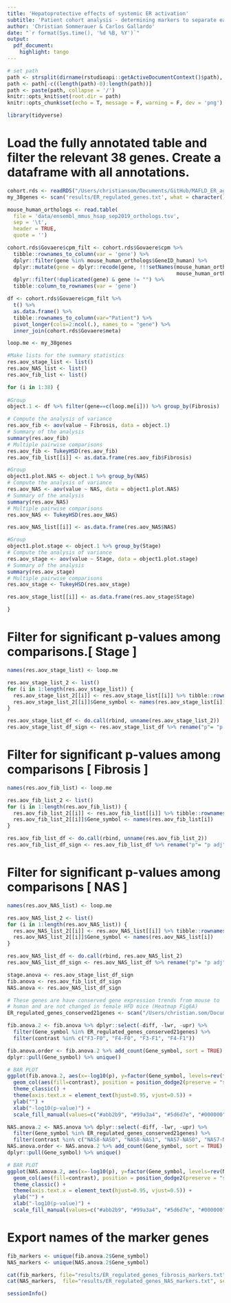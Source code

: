 ```yaml
---
title: 'Hepatoprotective effects of systemic ER activation'
subtitle: 'Patient cohort analysis - determining markers to separate early and advanced liver disease'
author: 'Christian Sommerauer & Carlos Gallardo'
date: "`r format(Sys.time(), '%d %B, %Y')`"
output:
  pdf_document:
    highlight: tango
---
```


```r
# set path
path <- strsplit(dirname(rstudioapi::getActiveDocumentContext()$path), '/')[[1]]
path <- path[-c((length(path)-0):length(path))]
path <- paste(path, collapse = '/')
knitr::opts_knit$set(root.dir = path)
knitr::opts_chunk$set(echo = T, message = F, warning = F, dev = 'png')
```

```r
library(tidyverse)
```


# Load the fully annotated table and filter the relevant 38 genes. Create a dataframe with all annotations.
```r
cohort.rds <- readRDS("/Users/christiansom/Documents/GitHub/MAFLD_ER_agonists/data/bulkRNAseq_human_cohort_data.rds")
my_38genes <- scan('results/ER_regulated_genes.txt', what = character(), quiet = T)

mouse_human_orthologs <- read.table(
  file = 'data/ensembl_mmus_hsap_sep2019_orthologs.tsv',
  sep = '\t',
  header = TRUE,
  quote = '')

cohort.rds$Govaere$cpm_filt <- cohort.rds$Govaere$cpm %>%
  tibble::rownames_to_column(var = 'gene') %>%
  dplyr::filter(gene %in% mouse_human_orthologs$GeneID_human) %>%
  dplyr::mutate(gene = dplyr::recode(gene, !!!setNames(mouse_human_orthologs$GeneSymbol_human,
                                                       mouse_human_orthologs$GeneID_human))) %>%
  dplyr::filter(!duplicated(gene) & gene != "") %>%
  tibble::column_to_rownames(var = 'gene')

df <- cohort.rds$Govaere$cpm_filt %>% 
  t() %>% 
  as.data.frame() %>% 
  tibble::rownames_to_column(var="Patient") %>% 
  pivot_longer(cols=2:ncol(.), names_to = "gene") %>%
  inner_join(cohort.rds$Govaere$meta)
```

```r
loop.me <- my_38genes

#Make lists for the summary statistics 
res.aov_stage_list <- list()
res.aov_NAS_list <- list()
res.aov_fib_list <- list()

for (i in 1:38) { 
  
#Group
object.1 <- df %>% filter(gene==c(loop.me[i])) %>% group_by(Fibrosis)

# Compute the analysis of variance
res.aov_fib <- aov(value ~ Fibrosis, data = object.1)
# Summary of the analysis
summary(res.aov_fib)
# Multiple pairwise comparisons
res.aov_fib <- TukeyHSD(res.aov_fib)
res.aov_fib_list[[i]] <- as.data.frame(res.aov_fib$Fibrosis)

#Group
object1.plot.NAS <- object.1 %>% group_by(NAS)
# Compute the analysis of variance
res.aov_NAS <- aov(value ~ NAS, data = object1.plot.NAS)
# Summary of the analysis
summary(res.aov_NAS)
# Multiple pairwise comparisons
res.aov_NAS <- TukeyHSD(res.aov_NAS)

res.aov_NAS_list[[i]] <- as.data.frame(res.aov_NAS$NAS)

#Group
object1.plot.stage <- object.1 %>% group_by(Stage)
# Compute the analysis of variance
res.aov_stage <- aov(value ~ Stage, data = object1.plot.stage)
# Summary of the analysis
summary(res.aov_stage)
# Multiple pairwise comparisons
res.aov_stage <- TukeyHSD(res.aov_stage)

res.aov_stage_list[[i]] <- as.data.frame(res.aov_stage$Stage)

}
```

# Filter for significant p-values among comparisons.[ Stage ]
```r
names(res.aov_stage_list) <- loop.me

res.aov_stage_list_2 <- list()
for (i in 1:length(res.aov_stage_list)) {
  res.aov_stage_list_2[[i]] <- res.aov_stage_list[[i]] %>% tibble::rownames_to_column("contrast")
  res.aov_stage_list_2[[i]]$Gene_symbol <- names(res.aov_stage_list[i])
}

res.aov_stage_list_df <- do.call(rbind, unname(res.aov_stage_list_2))
res.aov_stage_list_df_sign <- res.aov_stage_list_df %>% rename("p"= "p adj") %>% filter(p<0.01)
```

# Filter for significant p-values among comparisons [ Fibrosis ]
```r
names(res.aov_fib_list) <- loop.me

res.aov_fib_list_2 <- list()
for (i in 1:length(res.aov_fib_list)) {
  res.aov_fib_list_2[[i]] <- res.aov_fib_list[[i]] %>% tibble::rownames_to_column("contrast")
  res.aov_fib_list_2[[i]]$Gene_symbol <- names(res.aov_fib_list[i])
}

res.aov_fib_list_df <- do.call(rbind, unname(res.aov_fib_list_2))
res.aov_fib_list_df_sign <- res.aov_fib_list_df %>% rename("p"= "p adj") %>% filter(p<0.01)
```

# Filter for significant p-values among comparisons [ NAS ]
```r
names(res.aov_NAS_list) <- loop.me

res.aov_NAS_list_2 <- list()
for (i in 1:length(res.aov_NAS_list)) {
  res.aov_NAS_list_2[[i]] <- res.aov_NAS_list[[i]] %>% tibble::rownames_to_column("contrast")
  res.aov_NAS_list_2[[i]]$Gene_symbol <- names(res.aov_NAS_list[i])
}

res.aov_NAS_list_df <- do.call(rbind, res.aov_NAS_list_2)
res.aov_NAS_list_df_sign <- res.aov_NAS_list_df %>% rename("p"= "p adj") %>% filter(p<0.01)
```

```r
stage.anova <- res.aov_stage_list_df_sign
fib.anova <- res.aov_fib_list_df_sign
NAS.anova <- res.aov_NAS_list_df_sign
```

```r
# These genes are have conserved gene expression trends from mouse to 
# human and are not changed in female HFD mice (Heatmap Fig6A)
ER_regulated_genes_conserved21genes <- scan("/Users/christian.som/Documents/GitHub/MAFLD_ER_agonists/results/ER_regulated_genes_conserved21genes.txt", what = character(), quiet = T)
```

```r
fib.anova.2 <- fib.anova %>% dplyr::select(-diff, -lwr, -upr) %>% 
  filter(Gene_symbol %in% ER_regulated_genes_conserved21genes) %>% 
  filter(contrast %in% c("F3-F0", "F4-F0", "F3-F1", "F4-F1"))

fib.anova.order <- fib.anova.2 %>% add_count(Gene_symbol, sort = TRUE) %>% 
dplyr::pull(Gene_symbol) %>% unique()

# BAR PLOT
ggplot(fib.anova.2, aes(x=-log10(p), y=factor(Gene_symbol, levels=rev(fib.anova.order)))) +
  geom_col(aes(fill=contrast), position = position_dodge2(preserve = "single")) +
  theme_classic() +
  theme(axis.text.x = element_text(hjust=0.95, vjust=0.5)) +
  ylab("") +
  xlab("-log10(p-value)") +
  scale_fill_manual(values=c("#abb2b9", "#99a3a4", "#5d6d7e", "#000000")) 
```

```r
NAS.anova.2 <- NAS.anova %>% dplyr::select(-diff, -lwr, -upr) %>% 
  filter(Gene_symbol %in% ER_regulated_genes_conserved21genes) %>% 
  filter(contrast %in% c("NAS8-NAS0", "NAS8-NAS1", "NAS7-NAS0", "NAS7-NAS1"))
NAS.anova.order <- NAS.anova.2 %>% add_count(Gene_symbol, sort = TRUE) %>% 
dplyr::pull(Gene_symbol) %>% unique()

# BAR PLOT
ggplot(NAS.anova.2, aes(x=-log10(p), y=factor(Gene_symbol, levels=rev(NAS.anova.order)))) +
  geom_col(aes(fill=contrast), position = position_dodge2(preserve = "single")) +
  theme_classic() +
  theme(axis.text.x = element_text(hjust=0.95, vjust=0.5)) +
  ylab("") +
  xlab("-log10(p-value)") +
  scale_fill_manual(values=c("#abb2b9", "#99a3a4", "#5d6d7e", "#000000"))
```
# Export names of the marker genes
```r
fib_markers <- unique(fib.anova.2$Gene_symbol)
NAS_markers <- unique(NAS.anova.2$Gene_symbol)

cat(fib_markers, file="results/ER_regulated_genes_fibrosis_markers.txt", sep="\n")
cat(NAS_markers,  file="results/ER_regulated_genes_NAS_markers.txt", sep="\n")
```

```r
sessionInfo()
```